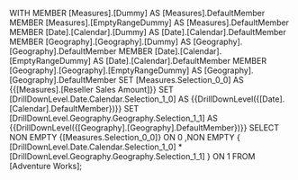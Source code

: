 WITH 
  MEMBER [Measures].[Dummy] AS 
    [Measures].DefaultMember 
  MEMBER [Measures].[EmptyRangeDummy] AS 
    [Measures].DefaultMember 
  MEMBER [Date].[Calendar].[Dummy] AS 
    [Date].[Calendar].DefaultMember 
  MEMBER [Geography].[Geography].[Dummy] AS 
    [Geography].[Geography].DefaultMember 
  MEMBER [Date].[Calendar].[EmptyRangeDummy] AS 
    [Date].[Calendar].DefaultMember 
  MEMBER [Geography].[Geography].[EmptyRangeDummy] AS 
    [Geography].[Geography].DefaultMember 
  SET [Measures.Selection_0_0] AS 
    {{[Measures].[Reseller Sales Amount]}} 
  SET [DrillDownLevel.Date.Calendar.Selection_1_0] AS 
    {{DrillDownLevel({[Date].[Calendar].DefaultMember})}} 
  SET [DrillDownLevel.Geography.Geography.Selection_1_1] AS 
    {{DrillDownLevel({[Geography].[Geography].DefaultMember})}} 
SELECT 
  NON EMPTY 
    {[Measures.Selection_0_0]} ON 0
 ,NON EMPTY 
    {
        [DrillDownLevel.Date.Calendar.Selection_1_0]
      * 
        [DrillDownLevel.Geography.Geography.Selection_1_1]
    } ON 1
FROM [Adventure Works];